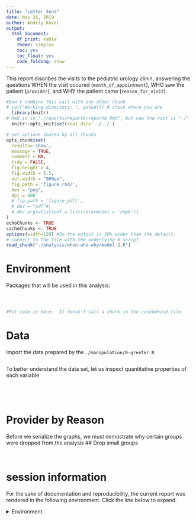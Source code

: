 ```yaml
---
title: "Letter Sent"
date: Nov 26, 2019
author: Andriy Koval
output:
  html_document:
    df_print: kable
    theme: simplex
    toc: yes
    toc_float: yes
    code_folding: show
---
```

This report discribes the visits to  the pediatric urology clinin, answering the questions WHEN the visit occured (`month_of_appointment`), WHO saw the patient (`provider`), and WHY the patient came (`reason_for_visit`). 

<!-- These two chunks should be added in the beginning of every .Rmd that you want to source an .R script -->
<!--  The 1st mandatory chunck  -->
<!--  Set the working directory to the repository's base directory -->
```r
#Don't combine this call with any other chunk 
# cat("Working directory: ", getwd()) # check where you are
  library(knitr)
# Rmd is in "./reports/reportA/reportA.Rmd", but now the root is "./"
  knitr::opts_knit$set(root.dir='../../') 
```

<!--  The 2nd mandatory chunck  -->
<!-- Set the report-wide options, and point to the external code file. -->
```r
# set options shared by all chunks
opts_chunk$set(
  results='show', 
  message = TRUE,
  comment = NA, 
  tidy = FALSE,
  fig.height = 4, 
  fig.width = 5.5, 
  out.width = "900px",
  fig.path = 'figure_rmd/',     
  dev = "png",
  dpi = 400
  # fig.path = 'figure_pdf/',     
  # dev = "pdf"#,
  # dev.args=list(pdf = list(colormodel = 'cmyk'))
)
echoChunks <- TRUE
cacheChunks <- TRUE
options(width=120) #So the output is 50% wider than the default.
# connect to the file with the underlying R script  
read_chunk("./analysis/when-who-why/model-2.R") 
```

# Environment
Packages that will be used in this analysis: 
<!-- Load 'sourced' R files.  Suppress the output when loading packages. --> 
```r
```


<!-- Load the sources.  Suppress the output when loading sources. --> 
```r
```


<!-- Load any Global functions and variables declared in the R file.  Suppress the output. --> 
```r
```

<!-- Declare any global functions specific to a Rmd output.  Suppress the output. --> 
```r
#Put code in here.  It doesn't call a chunk in the codebehind file.
```

# Data

Import the data prepared by the `./manipulation/0-greeter.R` 
<!-- Load the datasets.   -->
```r
```

To better understand the data set, let us inspect quantitative properties of each variable
<!-- Inspect the datasets.   -->
```r
```

<!-- Tweak the dataset   -->
```r
```

```r
```

```r
```

# Provider by Reason

Before we serialize the graphs, we must demostrate why certain groups were dropped from the analysis
## Drop small groups
```r
```

```r
```



session information
===========================================================================

For the sake of documentation and reproducibility, the current report was rendered in the following environment.  Click the line below to expand.

<details>
  <summary>Environment <span class="glyphicon glyphicon-plus-sign"></span></summary>
```r
if( requireNamespace("devtools", quietly = TRUE) ) {
  devtools::session_info()
} else {
  sessionInfo()
} 
```
</details>

```r
```



